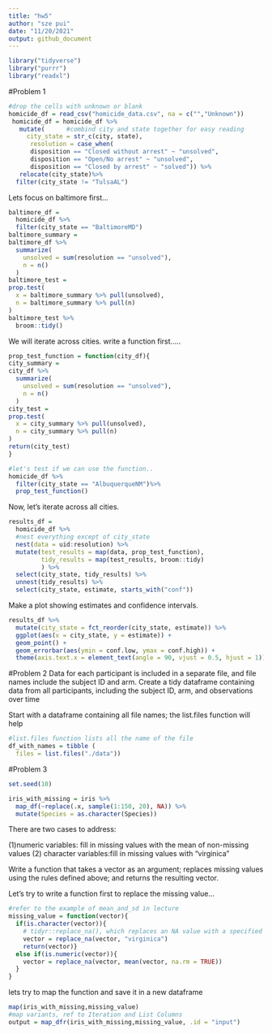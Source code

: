 ```yaml
---
title: "hw5"
author: "sze pui"
date: "11/20/2021"
output: github_document
---
```


```r
library("tidyverse")
library("purrr")
library("readxl")
```


#Problem 1 

```r
#drop the cells with unknown or blank
homicide_df = read_csv("homicide_data.csv", na = c("","Unknown"))
 homicide_df = homicide_df %>%
   mutate(      #combind city and state together for easy reading 
     city_state = str_c(city, state),
      resolution = case_when(
      disposition == "Closed without arrest" ~ "unsolved",
      disposition == "Open/No arrest" ~ "unsolved",
      disposition == "Closed by arrest" ~ "solved")) %>% 
   relocate(city_state)%>% 
  filter(city_state != "TulsaAL")
```
Lets focus on baltimore first...
```r
baltimore_df = 
  homicide_df %>% 
  filter(city_state == "BaltimoreMD") 
baltimore_summary = 
baltimore_df %>% 
  summarize(
    unsolved = sum(resolution == "unsolved"), 
    n = n()
  )
baltimore_test = 
prop.test(
  x = baltimore_summary %>% pull(unsolved),
  n = baltimore_summary %>% pull(n)
)
baltimore_test %>% 
  broom::tidy()
```

We will iterate across cities.  write a function first..... 

```r
prop_test_function = function(city_df){
city_summary = 
city_df %>% 
  summarize(
    unsolved = sum(resolution == "unsolved"), 
    n = n()
  )
city_test = 
prop.test(
  x = city_summary %>% pull(unsolved),
  n = city_summary %>% pull(n)
)
return(city_test)
}

#let's test if we can use the function..
homicide_df %>% 
  filter(city_state == "AlbuquerqueNM")%>% 
  prop_test_function()
```

Now, let's iterate across all cities.

```r
results_df = 
  homicide_df %>% 
  #nest everything except of city_state 
  nest(data = uid:resolution) %>% 
  mutate(test_results = map(data, prop_test_function), 
         tidy_results = map(test_results, broom::tidy)
         ) %>% 
  select(city_state, tidy_results) %>% 
  unnest(tidy_results) %>%
  select(city_state, estimate, starts_with("conf"))
```

Make a plot showing estimates and confidence intervals. 

```r
results_df %>% 
  mutate(city_state = fct_reorder(city_state, estimate)) %>% 
  ggplot(aes(x = city_state, y = estimate)) + 
  geom_point() + 
  geom_errorbar(aes(ymin = conf.low, ymax = conf.high)) +
  theme(axis.text.x = element_text(angle = 90, vjust = 0.5, hjust = 1))
```

#Problem 2 
Data for each participant is included in a separate file, and file names include the subject ID and arm.
Create a tidy dataframe containing data from all participants, including the subject ID, arm, and observations over time

Start with a dataframe containing all file names; the list.files function will help
```r
#list.files function lists all the name of the file 
df_with_names = tibble (
  files = list.files("./data"))
```

#Problem 3
```r
set.seed(10)

iris_with_missing = iris %>% 
  map_df(~replace(.x, sample(1:150, 20), NA)) %>%
  mutate(Species = as.character(Species))
```
There are two cases to address:

(1)numeric variables: fill in missing values with the mean of non-missing values
(2) character variables:fill in missing values with "virginica"

Write a function that takes a vector as an argument; replaces missing values using the rules defined above; and returns the resulting vector. 

Let's try to write a function first to replace the missing value...
```r
#refer to the example of mean_and_sd in lecture
missing_value = function(vector){
  if(is.character(vector)){
    # tidyr::replace_na(), which replaces an NA value with a specified value
    vector = replace_na(vector, "virginica")
    return(vector)}
  else if(is.numeric(vector)){
    vector = replace_na(vector, mean(vector, na.rm = TRUE))
  }
}
```
lets try to map the function and save it in a new dataframe 

```r
map(iris_with_missing,missing_value) 
#map variants, ref to Iteration and List Columns
output = map_dfr(iris_with_missing,missing_value, .id = "input")

```

